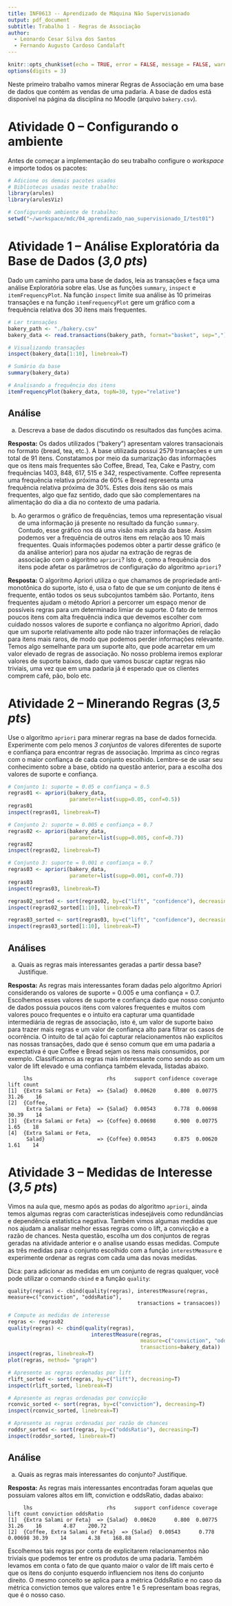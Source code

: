 ```yaml
---
title: INF0613 -- Aprendizado de Máquina Não Supervisionado
output: pdf_document
subtitle: Trabalho 1 - Regras de Associação
author: 
  - Leonardo Cesar Silva dos Santos
  - Fernando Augusto Cardoso Candalaft
---
```



```r
knitr::opts_chunk$set(echo = TRUE, error = FALSE, message = FALSE, warning = FALSE, tidy = FALSE)
options(digits = 3)
```

Neste primeiro trabalho vamos minerar Regras de Associação em uma base de dados que contém as vendas de uma padaria. A base de dados está disponível na página da disciplina no Moodle (arquivo `bakery.csv`).

# Atividade 0 -- Configurando o ambiente
Antes de começar a implementação do seu trabalho configure o _workspace_ e importe todos os pacotes:

```r
# Adicione os demais pacotes usados
# Bibliotecas usadas neste trabalho:
library(arules)
library(arulesViz)

# Configurando ambiente de trabalho:
setwd("~/workspace/mdc/04_aprendizado_nao_supervisionado_I/test01")

```


# Atividade 1 -- Análise Exploratória da Base de Dados (*3,0 pts*)

Dado um caminho para uma base de dados, leia as transações e faça uma análise Exploratória sobre elas. Use as funções `summary`,  `inspect` e `itemFrequencyPlot`. Na função `inspect` limite sua análise às 10 primeiras transações e na função `itemFrequencyPlot` gere um gráfico com a frequência relativa dos 30 itens mais frequentes. 

```r
# Ler transações
bakery_path <- "./bakery.csv"
bakery_data <- read.transactions(bakery_path, format="basket", sep=",")

# Visualizando transações
inspect(bakery_data[1:10], linebreak=T)

# Sumário da base
summary(bakery_data)

# Analisando a frequência dos itens 
itemFrequencyPlot(bakery_data, topN=30, type="relative")

```


## Análise 

a) Descreva a base de dados discutindo os resultados das funções acima. 

**Resposta:** <!-- Escreva sua resposta abaixo -->
Os dados utilizados ("bakery") apresentam valores transacionais no formato {bread, tea, etc.}. A base utilizada possui 2579 transações e um total de 91 itens.
Constatamos por meio da sumarização das informações que os itens mais frequentes são Coffee, Bread, Tea, Cake e Pastry, com frequências 1403, 848, 617, 515 e 342, respectivamente. Coffee representa uma frequência relativa próxima de 60% e Bread representa uma frequência relativa próxima de 30%. Estes dois itens são os mais frequentes, algo que faz sentido, dado que são complementares na alimentação do dia a dia no contexto de uma padaria.

<!-- Fim da resposta -->

b) Ao gerarmos o gráfico de frequências, temos uma representação visual de uma informação já presente no resultado da função `summary`. Contudo, esse gráfico nos dá uma visão mais ampla da base. Assim podemos ver a frequência de outros itens em relação aos 10 mais frequentes. Quais informações podemos obter a partir desse gráfico (e da análise anterior) para nos ajudar na extração de regras de associação com o algoritmo `apriori`? Isto é, como a frequência dos itens pode afetar os parâmetros de configuração do algoritmo `apriori`? 

**Resposta:** <!-- Escreva sua resposta abaixo -->
O algoritmo Apriori utiliza o que chamamos de propriedade anti-monotônica do suporte, isto é, usa o fato de que se um conjunto de itens é frequente, então todos os seus subcojuntos também são. Portanto, itens frequentes ajudam o método Apriori a percorrer um espaço menor de possíveis regras para um determinado limiar de suporte.
O fato de termos poucos itens com alta frequência indica que devemos escolher com cuidado nossos valores de suporte e confiança no algoritmo Apriori, dado que um suporte relativamente alto pode não trazer informações de relação para itens mais raros, de modo que podemos perder informações relevante. Temos algo semelhante para um suporte alto, que pode acarretar em um valor elevado de regras de associação. 
No nosso problema iremos explorar valores de suporte baixos, dado que vamos buscar captar regras não triviais, uma vez que em uma padaria já é esperado que os clientes comprem café, pão, bolo etc.

<!-- Fim da resposta -->

# Atividade 2 -- Minerando Regras (*3,5 pts*)

Use o algoritmo `apriori` para minerar regras na base de dados fornecida. Experimente com pelo menos *3 conjuntos* de valores diferentes de suporte e confiança para encontrar regras de associação. Imprima as cinco regras com o maior confiança de cada conjunto escolhido.  Lembre-se de usar seu conhecimento sobre a base, obtido na questão anterior, para a escolha dos valores de suporte e confiança.

```r
# Conjunto 1: suporte = 0.05 e confiança = 0.5
regras01 <- apriori(bakery_data, 
                    parameter=list(supp=0.05, conf=0.5))
regras01
inspect(regras01, linebreak=T)

# Conjunto 2: suporte = 0.005 e confiança = 0.7
regras02 <- apriori(bakery_data, 
                    parameter=list(supp=0.005, conf=0.7))
regras02
inspect(regras02, linebreak=T)

# Conjunto 3: suporte = 0.001 e confiança = 0.7  
regras03 <- apriori(bakery_data, 
                    parameter=list(supp=0.001, conf=0.7))
regras03
inspect(regras03, linebreak=T)

regras02_sorted <- sort(regras02, by=c("lift", "confidence"), decreasing=T)
inspect(regras02_sorted[1:10], linebreak=T)

regras03_sorted <- sort(regras03, by=c("lift", "confidence"), decreasing=T)
inspect(regras03_sorted[1:10], linebreak=T)

```

## Análises 
a) Quais as regras mais interessantes geradas a partir dessa base? Justifique.

**Resposta:** <!-- Escreva sua resposta abaixo -->
As regras mais interessantes foram dadas pelo algoritmo Apriori considerando os valores de suporte = 0.005 e uma confiança = 0.7. Escolhemos esses valores de suporte e confiança dado que nosso conjunto de dados possuia poucos itens com valores frequentes e muitos com valores pouco frequentes e o intuito era capturar uma quantidade intermediária de regras de associação, isto é, um valor de suporte baixo para trazer mais regras e um valor de confiança alto para filtrar os casos de ocorrência. O intuito de tal ação foi capturar relacionamentos não explicítos nas nossas transações, dado que é senso comum que em uma padaria a expectativa é que Coffee e Bread sejam os itens mais consumidos, por exemplo.
Classificamos as regras mais interessante como sendo as com um valor de lift elevado e uma confiança também elevada, listadas abaixo.

```
     lhs                        rhs      support confidence coverage  lift count
[1]  {Extra Salami or Feta}  => {Salad}  0.00620      0.800  0.00775 31.26    16
[2]  {Coffee,                                                                   
      Extra Salami or Feta}  => {Salad}  0.00543      0.778  0.00698 30.39    14
[3]  {Extra Salami or Feta}  => {Coffee} 0.00698      0.900  0.00775  1.65    18
[4]  {Extra Salami or Feta,                                                     
      Salad}                 => {Coffee} 0.00543      0.875  0.00620  1.61    14
```

<!-- Fim da resposta -->

# Atividade 3 -- Medidas de Interesse (*3,5 pts*)

Vimos na aula que, mesmo após as podas do algoritmo `apriori`, ainda temos algumas regras com características indesejáveis como redundâncias e dependência estatística negativa. Também vimos algumas medidas que nos ajudam a analisar melhor essas regras como o lift, a convicção e a razão de chances. Nesta questão, escolha um dos conjuntos de regras geradas na atividade anterior e o analise usando essas medidas. Compute as três medidas para o conjunto escolhido com a função `interestMeasure` e experimente ordenar as regras com cada uma das novas medidas.

Dica: para adicionar as medidas em um conjunto de regras qualquer, você pode utilizar o comando `cbind` e a função `quality`:
```
quality(regras) <- cbind(quality(regras), interestMeasure(regras, measure=c("conviction", "oddsRatio"), 
                                          transactions = transacoes))
```


```r
# Compute as medidas de interesse 
regras <- regras02
quality(regras) <- cbind(quality(regras), 
                           interestMeasure(regras, 
                                           measure=c("conviction", "oddsRatio"), 
                                           transactions=bakery_data))
inspect(regras, linebreak=T)
plot(regras, method= "graph")

# Apresente as regras ordenadas por lift
rlift_sorted <- sort(regras, by=c("lift"), decreasing=T)
inspect(rlift_sorted, linebreak=T)

# Apresente as regras ordenadas por convicção
rconvic_sorted <- sort(regras, by=c("conviction"), decreasing=T)
inspect(rconvic_sorted, linebreak=T)

# Apresente as regras ordenadas por razão de chances
roddsr_sorted <- sort(regras, by=c("oddsRatio"), decreasing=T)
inspect(roddsr_sorted, linebreak=T)


```


## Análise 
a) Quais as regras mais interessantes do conjunto? Justifique.

**Resposta:** <!-- Escreva sua resposta abaixo -->
As regras mais interessantes encontradas foram aquelas que possuiam valores altos em lift, conviction e oddsRatio, dadas abaixo:

```
     lhs                        rhs      support confidence coverage  lift count conviction oddsRatio
[1]  {Extra Salami or Feta}  => {Salad}  0.00620      0.800  0.00775 31.26    16       4.87    200.72
[2]  {Coffee, Extra Salami or Feta}  => {Salad}  0.00543      0.778  0.00698 30.39    14       4.38    168.88

```
      
Escolhemos tais regras por conta de explicitarem relacionamentos não triviais que podemos ter entre os produtos de uma padaria. Também levamos em conta o fato de que quanto maior o valor de lift mais certo é que os itens do conjunto esquerdo influenciem nos itens do conjunto direito. O mesmo conceito se aplica para a métrica OddsRatio e no caso da métrica conviction temos que valores entre 1 e 5 representam boas regras, que é o nosso caso.
<!-- Fim da resposta -->

